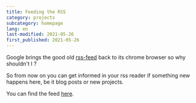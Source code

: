 ```yaml
---
title: Feeding the RSS
category: projects
subcategory: homepage
lang: en
last-modified: 2021-05-26
first_published: 2021-05-26
---
```


Google brings the good old
[rss-feed](https://www.golem.de/news/google-chrome-will-rss-zurueck-in-den-browser-bringen-2105-156635.html) back to its
chrome browser so why shouldn't I ?

So from now on you can get informed in your rss reader if something new happens here, be it blog posts or new projects.

You can find the feed [here](https://veeck.de/rss.xml).
